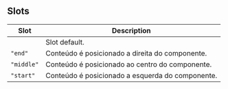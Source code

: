 
<Meta title='Components/Core/Base OK/Complementar' />

## Slots

| Slot       | Description                                      |
| ---------- | ------------------------------------------------ |
|            | Slot default.                                    |
| `"end"`    | Conteúdo é posicionado a direita do componente.  |
| `"middle"` | Conteúdo é posicionado ao centro do componente.  |
| `"start"`  | Conteúdo é posicionado a esquerda do componente. |